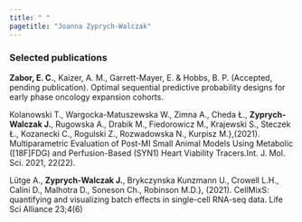 ```yaml
---
title: " "
pagetitle: "Joanna Zyprych-Walczak"
---
```


<link rel="stylesheet" href="styles.css" type="text/css">
<link rel="stylesheet" href="academicicons/css/academicons.min.css"/>


### Selected publications

**Zabor, E. C.**, Kaizer, A. M., Garrett-Mayer, E. & Hobbs, B. P. (Accepted, pending publication). Optimal
sequential predictive probability designs for early phase oncology expansion cohorts.

Kolanowski T., Wargocka-Matuszewska W., Zimna A., Cheda Ł., **Zyprych-Walczak J.**, Rugowska A., Drabik M., Fiedorowicz M., Krajewski S., Steczek Ł., Kozanecki C., Rogulski Z., Rozwadowska N., Kurpisz M.},(2021). Multiparametric Evaluation of Post-MI Small Animal Models Using Metabolic ([18F]FDG) and Perfusion-Based (SYN1) Heart Viability Tracers.Int. J. Mol. Sci. 2021, 22(22). 

Lütge A., **Zyprych-Walczak J.**, Brykczynska Kunzmann U., Crowell L.H., Calini  D., Malhotra D., Soneson  Ch., Robinson M.D.}, (2021). CellMixS: quantifying and visualizing batch effects in single-cell RNA-seq data. Life Sci Alliance 23;4(6)

